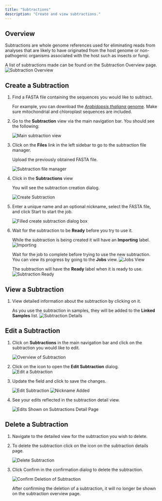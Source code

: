 ```yaml
---
title: "Subtractions"
description: "Create and view subtractions."
---
```


## Overview

Subtractions are whole genome references used for eliminating reads from analyses that are
likely to have originated from the host genome or non-pathogenic organisms associated with
the host such as insects or fungi.

A list of subtractions made can be found on the Subtraction Overview page.
![Subtraction Overview](./subtraction_overview.png?url)

## Create a Subtraction

1. Find a FASTA file containing the sequences you would like to subtract.

   For example, you can download the [_Arabidopsis thaliana_ genome](ftp://ftp.ensemblgenomes.org/pub/plants/release-37/fasta/arabidopsis_thaliana/dna/).
   Make sure mitochondrial and chloroplast sequences are included.

2. Go to the **Subtraction** view via the main navigation bar. You should see the
   following:

   ![Main subtraction view](./empty.png?url)

3. Click on the **Files** link in the left sidebar to go to the subtraction file manager.

   Upload the previously obtained FASTA file.

   ![Subtraction file manager](./upload_manager.png?url)

4. Click <DummyButton icon="plus-square" /> in the **Subtractions** view

   You will see the subtraction creation dialog.

   ![Create Subtraction](./create.png?url)

5. Enter a unique name and an optional nickname, select the FASTA file, and click <DummyButton icon="play">Start</DummyButton>
   to start the job.

   ![Filled create subtraction dialog box](./create_filled.png?url)

6. Wait for the subtraction to be <Icon name="check" color="green" /> **Ready** before you
   try to use it.

   While the subtraction is being created it will have an **Importing** label.
   ![Importing](./importing.png?url)

   Wait for the job to complete before trying to use the new subtraction. You can view its
   progress by going to the **Jobs** view.
   ![Jobs View](./job.png?url)

   The subtraction will have the **Ready** label when it is ready to use.
   ![Subtraction Ready](./ready.png?url)

## View a Subtraction

1. View detailed information about the subtraction by clicking on it.

   As you use the subtraction in samples, they will be added to the **Linked Samples** list.
   ![Subtraction Details](./detail.png?url)

## Edit a Subtraction

1. Click on **Subtractions** in the main navigation bar and click on the subtraction you
   would like to edit.

   ![Overview of Subtraction](./edit1.png?url)

2. Click on the <Icon name="pencil-alt" color="orange" /> icon to open the
   **Edit Subtraction** dialog.
   ![Edit a Subtraction](./edit.png?url)

3. Update the field and click <DummySaveButton /> to save the changes.

   ![Edit Subtraction](./edit_filled.png?url)
   ![Nickname Added](./cabbage.png?url)

4. See your edits reflected in the subtraction detail view.

   ![Edits Shown on Subtractions Detail Page](./text_filled.png?url)

## Delete a Subtraction

1. Navigate to the detailed view for the subtraction you wish to delete.

2. To delete the subtraction click on the <Icon name="trash" color="red" /> icon on the
   subtraction details page.

   ![Delete Subtraction](./red_trash_can.png?url)

3. Click <DummyButton color="red" icon="check">Confirm</DummyButton> in the confirmation
   dialog to delete the subtraction.

   ![Confirm Deletion of Subtraction](./confirm.png?url)

   After confirming the deletion of a subtraction, it will no longer be shown on the
   subtraction overview page.
